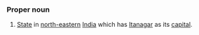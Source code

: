 ===Proper noun===
#[[State]] in [[north-eastern]] [[India]] which has [[Itanagar]] as its [[capital]].